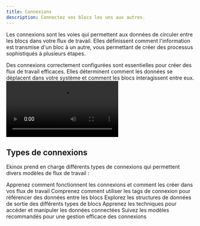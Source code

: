 ```yaml
---
title: Connexions
description: Connectez vos blocs les uns aux autres.
---
```



Les connexions sont les voies qui permettent aux données de circuler entre les blocs dans votre flux de travail. Elles définissent comment l'information est transmise d'un bloc à un autre, vous permettant de créer des processus sophistiqués à plusieurs étapes.

<Callout type="info">
  Des connexions correctement configurées sont essentielles pour créer des flux de travail efficaces. Elles déterminent comment
  les données se déplacent dans votre système et comment les blocs interagissent entre eux.
</Callout>

<div className="mx-auto w-full overflow-hidden rounded-lg">
  <Video src="connections.mp4" />
</div>

## Types de connexions

Ekinox prend en charge différents types de connexions qui permettent divers modèles de flux de travail :

<Cards>
  <Card title="Principes de base des connexions" href="/connections/basics">
    Apprenez comment fonctionnent les connexions et comment les créer dans vos flux de travail
  </Card>
  <Card title="Tags de connexion" href="/connections/tags">
    Comprenez comment utiliser les tags de connexion pour référencer des données entre les blocs
  </Card>
  <Card title="Structure de données" href="/connections/data-structure">
    Explorez les structures de données de sortie des différents types de blocs
  </Card>
  <Card title="Accès aux données" href="/connections/accessing-data">
    Apprenez les techniques pour accéder et manipuler les données connectées
  </Card>
  <Card title="Bonnes pratiques" href="/connections/best-practices">
    Suivez les modèles recommandés pour une gestion efficace des connexions
  </Card>
</Cards>
